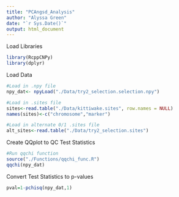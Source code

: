 ```yaml
---
title: "PCAngsd_Analysis"
author: "Alyssa Green"
date: "`r Sys.Date()`"
output: html_document
---
```


Load Libraries
```r
library(RcppCNPy)
library(dplyr)
```

Load Data
```r
#Load in .npy file
npy_dat<- npyLoad("./Data/try2_selection.selection.npy")

#Load in .sites file
sites<-read.table("./Data/kittiwake.sites", row.names = NULL)
names(sites)<-c("chromosome","marker")

#Load in alternate 0/1 .sites file
alt_sites<-read.table("./Data/try2_selection.sites")
```

Create QQplot to QC Test Statistics
```r
#Run qqchi function
source("./Functions/qqchi_func.R")
qqchi(npy_dat)
```

Convert Test Statistics to p-values
```r
pval=1-pchisq(npy_dat,1)
```
 